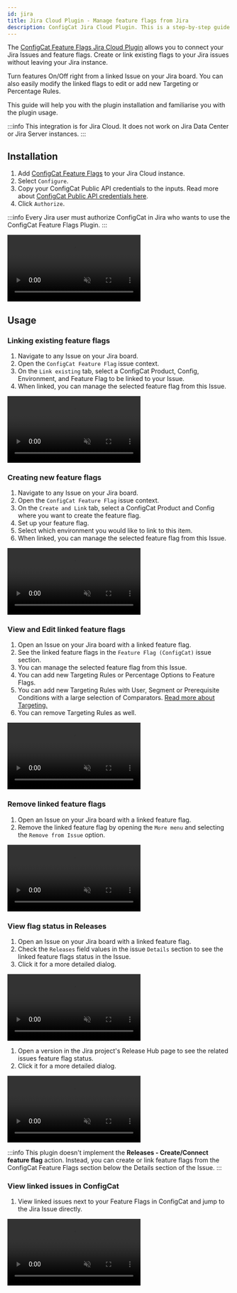 ```yaml
---
id: jira
title: Jira Cloud Plugin - Manage feature flags from Jira
description: ConfigCat Jira Cloud Plugin. This is a step-by-step guide on how to connect and manage feature flags from Jira Cloud boards.
---
```


The <a href="https://marketplace.atlassian.com/1222421" target="_blank">ConfigCat Feature Flags Jira Cloud Plugin</a> allows you to connect your Jira Issues and feature flags. Create or link existing flags to your Jira issues without leaving your Jira instance.

Turn features On/Off right from a linked Issue on your Jira board. You can also easily modify the linked flags to edit or add new Targeting or Percentage Rules.

This guide will help you with the plugin installation and familiarise you with the plugin usage.

:::info
This integration is for Jira Cloud. It does not work on Jira Data Center or Jira Server instances.
:::

## Installation

1. Add <a href="https://marketplace.atlassian.com/1222421" target="_blank">ConfigCat Feature Flags</a> to your Jira Cloud instance.
2. Select `Configure`.
3. Copy your ConfigCat Public API credentials to the inputs. Read more about <a href="https://app.configcat.com/my-account/public-api-credentials" target="_blank">ConfigCat Public API credentials here</a>.
4. Click `Authorize`.

:::info
Every Jira user must authorize ConfigCat in Jira who wants to use the ConfigCat Feature Flags Plugin.
:::

<video className="video" controls muted>
  <source src="/docs/assets/jira/auth.mp4" type="video/mp4"/>
  Your browser does not support the video tag.
</video>

## Usage

### Linking existing feature flags

1. Navigate to any Issue on your Jira board.
2. Open the `ConfigCat Feature Flag` issue context.
3. On the `Link existing` tab, select a ConfigCat Product, Config, Environment, and Feature Flag to be linked to your Issue.
4. When linked, you can manage the selected feature flag from this Issue.

<video className="video" controls muted>
  <source src="/docs/assets/jira/link-existing.mp4" type="video/mp4"/>
  Your browser does not support the video tag.
</video>

### Creating new feature flags

1. Navigate to any Issue on your Jira board.
2. Open the `ConfigCat Feature Flag` issue context.
3. On the `Create and Link` tab, select a ConfigCat Product and Config where you want to create the feature flag.
4. Set up your feature flag.
5. Select which environment you would like to link to this item.
6. When linked, you can manage the selected feature flag from this Issue.

<video className="video" controls muted>
  <source src="/docs/assets/jira/create-link.mp4" type="video/mp4"/>
  Your browser does not support the video tag.
</video>

### View and Edit linked feature flags

1. Open an Issue on your Jira board with a linked feature flag.
2. See the linked feature flags in the `Feature Flag (ConfigCat)` issue section.
3. You can manage the selected feature flag from this Issue.
4. You can add new Targeting Rules or Percentage Options to Feature Flags.
5. You can add new Targeting Rules with User, Segment or Prerequisite Conditions with a large selection of Comparators.  [Read more about Targeting.](../targeting/targeting-overview.mdx)
6. You can remove Targeting Rules as well.

<video className="video" controls muted>
  <source src="/docs/assets/jira/edit-ff.mp4" type="video/mp4"/>
  Your browser does not support the video tag.
</video>

### Remove linked feature flags

1. Open an Issue on your Jira board with a linked feature flag.
2. Remove the linked feature flag by opening the `More menu` and selecting the `Remove from Issue` option.

<video className="video" controls muted>
  <source src="/docs/assets/jira/remove-ff.mp4" type="video/mp4"/>
  Your browser does not support the video tag.
</video>

### View flag status in Releases

1. Open an Issue on your Jira board with a linked feature flag.
2. Check the `Releases` field values in the issue `Details` section to see the linked feature flags status in the Issue.
3. Click it for a more detailed dialog.

<video className="video" controls muted>
  <source src="/docs/assets/jira/release-field.mp4" type="video/mp4"/>
  Your browser does not support the video tag.
</video>

1. Open a version in the Jira project's Release Hub page to see the related issues feature flag status.
2. Click it for a more detailed dialog.

<video className="video" controls muted>
  <source src="/docs/assets/jira/release-hub.mp4" type="video/mp4"/>
  Your browser does not support the video tag.
</video>

:::info
This plugin doesn't implement the **Releases - Create/Connect feature flag** action. Instead, you can create or link 
feature flags from the ConfigCat Feature Flags section below the Details section of the Issue.
:::

### View linked issues in ConfigCat

1. View linked issues next to your Feature Flags in ConfigCat and jump to the Jira Issue directly.

<video className="video" controls muted>
  <source src="/docs/assets/jira/open-from-dashboard.mp4" type="video/mp4"/>
  Your browser does not support the video tag.
</video>
